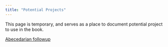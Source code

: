 ```yaml
---
title: "Potential Projects"
---
```


This page is temporary, and serves as a place to document potential project to use in the book.


[Abecedarian followup](https://www.icpsr.umich.edu/web/DSDR/studies/32262/datadocumentation)
